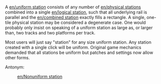 A [[en/uniform station]] consists of any number of [[en/physical station]]s combined into a single [[en/logical station]], such that all underlying rail is parallel and the [[en/combined station]] exactly fills a rectangle. A single, one-tile physical station may be considered a degenerate case. One would probably only insist on speaking of a uniform station as large as, or larger than, two tracks and two platforms per track. 

Most users will just say "station" for any size uniform station. Any station created with a single click will be uniform. Original game mechanics demanded that all stations be uniform but patches and settings now allow other forms. 

Antonym: 

: [[en/Nonuniform station]]